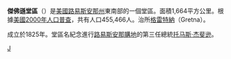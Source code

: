 {{noteTA
|1=zh:县;zh-hans:县;zh-hant:縣;zh-tw:郡;zh-hk:縣;zh-mo:縣;
|2=zh:路易斯安那; zh-hans:路易斯安那; zh-hant:路易斯安那; zh-tw:路易西安納;
|3=zh:托马斯;zh-hans:托马斯;zh-hant:托馬斯;zh-tw:湯瑪斯;zh-hk:湯瑪斯;zh-mo:湯瑪斯;
|4=zh:杰斐逊;zh-hans:杰斐逊;zh-hant:傑斐遜;zh-tw:傑佛遜;zh-hk:傑佛遜;zh-mo:傑佛遜;
}}
{{Otheruses|傑佛遜縣|subject=美國路易斯安那州的一個縣|other=同名的縣}}
{{Infobox U.S. County
| county = 傑佛遜堂區
| state = 路易西安納州
| en county = Jefferson Parish
| en state = Louisiana
| seal =
| founded year = 1825
| founded date =
| seat wl = Gretna
| largest city wl = Kenner
| area_total_sq_mi = 642
| area_total_km2 = 1663
| area_land_sq_mi = 307
| area_land_km2 = 795
| area_water_sq_mi = 336
| area_water_km2 = 870
| area percentage = 52.29%
| lat deg = 29
| lat min = 44
| long deg = 90
| long min = 06
| census yr = 2000
| pop = 455466
| density_sq_mi = 1483
| density_km2 = 573
| time zone = Central
| UTC offset = -6
| DST offset = -5
| footnotes = 
| web = www.jeffparish.net
| named for = President [[Thomas_Jefferson|Thomas Jefferson]]
}}
'''傑佛遜堂區'''（{{lang-en|Jefferson Parish}}）是[[美國|美國]][[路易斯安那州|路易斯安那州]]東南部的一個堂區。面積1,664平方公里。根據[[美國2000年人口普查|美國2000年人口普查]]，共有人口455,466人。治所[[格雷特納_(路易斯安那州)|格雷特納]]（Gretna）。

成立於1825年。堂區名紀念進行[[路易斯安那購地|路易斯安那購地]]的第三任總統[[托马斯·杰斐逊|托马斯·杰斐逊]]。

{{路易斯安那州}}

[[Category:路易斯安那州行政區劃|J]]